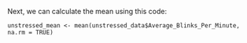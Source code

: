 Next, we can calculate the mean using this code:

```
unstressed_mean <- mean(unstressed_data$Average_Blinks_Per_Minute, na.rm = TRUE)
```

